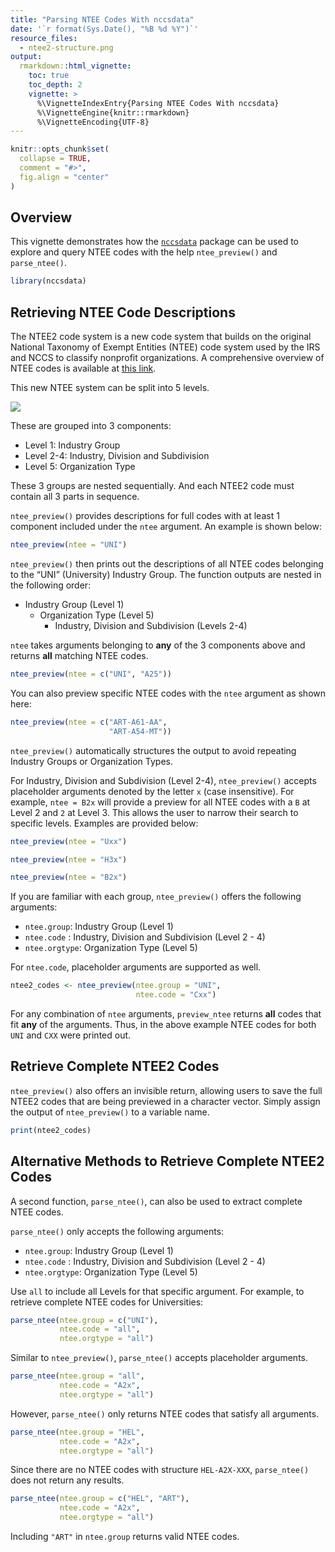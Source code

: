 ```yaml
---
title: "Parsing NTEE Codes With nccsdata"
date: '`r format(Sys.Date(), "%B %d %Y")`'
resource_files:
  - ntee2-structure.png
output:
  rmarkdown::html_vignette:
    toc: true
    toc_depth: 2
    vignette: >
      %\VignetteIndexEntry{Parsing NTEE Codes With nccsdata}
      %\VignetteEngine{knitr::rmarkdown}
      %\VignetteEncoding{UTF-8}
---
```


```r
knitr::opts_chunk$set(
  collapse = TRUE,
  comment = "#>",
  fig.align = "center"
)
```

## Overview

This vignette demonstrates how the [`nccsdata`](https://urbaninstitute.github.io/nccsdata/) package can be used to
explore and query NTEE codes with the help `ntee_preview()` and `parse_ntee()`.

```r
library(nccsdata)
```

## Retrieving NTEE Code Descriptions

The NTEE2 code system is a new code system that builds on the original National
Taxonomy of Exempt Entities (NTEE) code system used by the IRS and NCCS to
classify nonprofit organizations. A comprehensive overview of NTEE codes
is available at [this link](https://github.com/Nonprofit-Open-Data-Collective/mission-taxonomies/blob/main/NTEE-disaggregated/README.md#ntee2-format).

This new NTEE system can be split into 5 levels.

![](ntee2-structure.png)

These are grouped into 3 components:

* Level 1: Industry Group
* Level 2-4: Industry, Division and Subdivision
* Level 5: Organization Type

These 3 groups are nested sequentially. And each NTEE2 code must contain all
3 parts in sequence.

`ntee_preview()` provides descriptions for full codes with at least 1 component
included under the `ntee` argument. An example is shown below:

```r
ntee_preview(ntee = "UNI")
```

`ntee_preview()` then prints out the descriptions of all NTEE codes belonging
to the "UNI" (University) Industry Group. The function outputs are nested in the following order:

+ Industry Group (Level 1)
  + Organization Type (Level 5)
    + Industry, Division and Subdivision (Levels 2-4)
    
`ntee` takes arguments belonging to **any** of the 3 components above and 
returns **all** matching NTEE codes.

```r
ntee_preview(ntee = c("UNI", "A25"))
```

You can also preview specific NTEE codes with the `ntee` argument as shown here:

```r
ntee_preview(ntee = c("ART-A61-AA",
                      "ART-A54-MT"))
```

`ntee_preview()` automatically structures the output to avoid repeating
Industry Groups or Organization Types.


For Industry, Division and Subdivision (Level 2-4), `ntee_preview()` accepts
placeholder arguments denoted by the letter `x` (case insensitive). For example, `ntee = B2x` will provide a preview for all NTEE codes with a `B` at Level 2 
and `2` at Level 3. This allows the user to narrow their search to specific
levels. Examples are provided below:

```r
ntee_preview(ntee = "Uxx")
```

```r
ntee_preview(ntee = "H3x")
```

```r
ntee_preview(ntee = "B2x")
```

If you are familiar with each group, `ntee_preview()` offers the following 
arguments:

* `ntee.group`: Industry Group (Level 1)
* `ntee.code` : Industry, Division and Subdivision (Level 2 - 4)
* `ntee.orgtype`: Organization Type (Level 5)

For `ntee.code`, placeholder arguments are supported as well.

```r
ntee2_codes <- ntee_preview(ntee.group = "UNI",
                            ntee.code = "Cxx")
```

For any combination of `ntee` arguments, `preview_ntee` returns **all** codes
that fit **any** of the arguments. Thus, in the above example NTEE codes for both
`UNI` and `CXX` were printed out.

## Retrieve Complete NTEE2 Codes

`ntee_preview()` also offers an invisible return, allowing users to save the 
full NTEE2 codes that are being previewed in a character vector. Simply assign
the output of `ntee_preview()` to a variable name.

```r
print(ntee2_codes)
```

## Alternative Methods to Retrieve Complete NTEE2 Codes

A second function, `parse_ntee()`, can also be used to extract complete NTEE 
codes.

`parse_ntee()` only accepts the following arguments:

* `ntee.group`: Industry Group (Level 1)
* `ntee.code` : Industry, Division and Subdivision (Level 2 - 4)
* `ntee.orgtype`: Organization Type (Level 5)

Use `all` to include all Levels for that specific argument. For example, to
retrieve complete NTEE codes for Universities:

```r
parse_ntee(ntee.group = c("UNI"),
           ntee.code = "all",
           ntee.orgtype = "all")
```

Similar to `ntee_preview()`, `parse_ntee()` accepts placeholder arguments.

```r
parse_ntee(ntee.group = "all",
           ntee.code = "A2x",
           ntee.orgtype = "all")
```


However, `parse_ntee()` only returns NTEE codes that satisfy all arguments.

```r
parse_ntee(ntee.group = "HEL",
           ntee.code = "A2x",
           ntee.orgtype = "all")
```
Since there are no NTEE codes with structure `HEL-A2X-XXX`, `parse_ntee()` does
not return any results.

```r
parse_ntee(ntee.group = c("HEL", "ART"),
           ntee.code = "A2x",
           ntee.orgtype = "all")
```
Including `"ART"` in `ntee.group` returns valid NTEE codes. 

